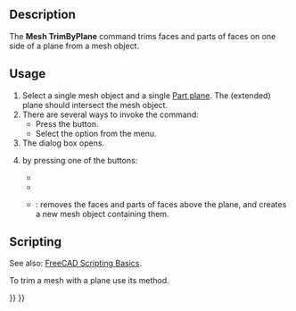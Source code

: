 <languages/>

{{Docnav
|[[Mesh_PolyTrim|PolyTrim]]
|[[Mesh_SectionByPlane|SectionByPlane]]
|[[Mesh_Workbench|Mesh]]
|IconL=Mesh_PolyTrim.svg
|IconR=Mesh_SectionByPlane.svg
|IconC=Workbench_Mesh.svg
}}

{{GuiCommand
|Name=Mesh TrimByPlane
|MenuLocation=Meshes → Cutting → Trim With Plane
|Workbenches=[[Mesh_Workbench|Mesh]]
|SeeAlso=[[Mesh_PolyCut|Mesh PolyCut]], [[Mesh_PolyTrim|Mesh PolyTrim]]
}}

==Description==

The '''Mesh TrimByPlane''' command trims faces and parts of faces on one side of a plane from a mesh object.

==Usage==

# Select a single mesh object and a single [[Part_Plane|Part plane]]. The (extended) plane should intersect the mesh object.
# There are several ways to invoke the command:
#* Press the {{Button|[[Image:Mesh_TrimByPlane.svg|16px]] [[Mesh_TrimByPlane|Trim With Plane]]}} button.
#* Select the {{MenuCommand|Meshes → Cutting → [[Image:Mesh_TrimByPlane.svg|16px]] Trim With Plane}} option from the menu.
# The {{MenuCommand|Trim With Plane}} dialog box opens.
# {{MenuCommand|Select the side you want to keep}} by pressing one of the buttons:
#* {{button|Below}}
#* {{button|Above}}
#* {{button|Split}}: removes the faces and parts of faces above the plane, and creates a new mesh object containing them.

==Scripting==

See also: [[FreeCAD_Scripting_Basics|FreeCAD Scripting Basics]].

To trim a mesh with a plane use its {{incode|trimByPlane}} method.

{{Code|code=
import FreeCAD as App
import Mesh

# Create a non-parametric box-shaped mesh:
msh = App.ActiveDocument.addObject("Mesh::Feature", "Mesh")
msh.Mesh = Mesh.createBox(30, 40, 50)
msh.ViewObject.DisplayMode = "Flat Lines"

# Define a plane by a base point and a normal vector:
pnt = App.Vector(25, 0, 0)
nor = App.Vector(0, 0, 1)

# We need to work on a copy of the msh.Mesh object:
new_msh = msh.Mesh.copy()

# Trim that copy:
new_msh.trimByPlane(pnt, nor)

# Update msh.Mesh:
msh.Mesh = new_msh
}}


{{Docnav
|[[Mesh_PolyTrim|PolyTrim]]
|[[Mesh_SectionByPlane|SectionByPlane]]
|[[Mesh_Workbench|Mesh]]
|IconL=Mesh_PolyTrim.svg
|IconR=Mesh_SectionByPlane.svg
|IconC=Workbench_Mesh.svg
}}

{{Mesh Tools navi{{#translation:}}}}
{{Userdocnavi{{#translation:}}}}